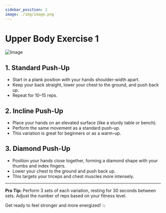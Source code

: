 ```yaml
---
sidebar_position: 1
image: ./img/image.png
---
```


# Upper Body Exercise 1
![Image](./img/image.png)

## 1. **Standard Push-Up**
- Start in a plank position with your hands shoulder-width apart.
- Keep your back straight, lower your chest to the ground, and push back up.
- Repeat for 10–15 reps.

## 2. **Incline Push-Up**
- Place your hands on an elevated surface (like a sturdy table or bench).
- Perform the same movement as a standard push-up.
- This variation is great for beginners or as a warm-up.

## 3. **Diamond Push-Up**
- Position your hands close together, forming a diamond shape with your thumbs and index fingers.
- Lower your chest to the ground and push back up.
- This targets your triceps and chest muscles more intensely.

---

**Pro Tip:** Perform 3 sets of each variation, resting for 30 seconds between sets. Adjust the number of reps based on your fitness level.

Get ready to feel stronger and more energized! 💥
